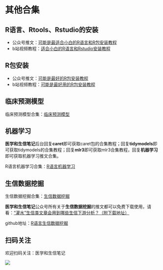 # 其他合集 

## R语言、Rtools、Rstudio的安装

- 公众号推文：[可能是最适合小白的R语言和R包安装教程](https://mp.weixin.qq.com/s/T_THmO1J94mj88pwHoqi2Q)
- b站视频教程：[适合小白的R语言和Rstudio安装教程](https://www.bilibili.com/video/BV1jY411w7zq/)

## R包安装

- 公众号推文：[可能是最好的R包安装教程](https://mp.weixin.qq.com/s/7kW8wlDyRRTahy8XtCeX1w)
- b站视频教程：[可能是最好用的R包安装教程](https://www.bilibili.com/video/BV11g411o7be/?spm_id_from=333.788&vd_source=2a81c5384000daae61949f58079f1cfd)

## 临床预测模型

临床预测模型合集：[临床预测模型](https://mp.weixin.qq.com/mp/appmsgalbum?__biz=MzUzOTQzNzU0NA==&action=getalbum&album_id=2393825487539191816&scene=21#wechat_redirect)

## 机器学习

**医学和生信笔记**后台回复**caret**即可获取caret包的合集教程；回复**tidymodels**即可获取tidymodels的合集教程；回复**mlr3**即可获取mlr3合集教程，回复**机器学习**即可获取机器学习推文合集。

R语言机器学习合集：[R语言机器学习](https://mp.weixin.qq.com/mp/appmsgalbum?__biz=MzUzOTQzNzU0NA==&action=getalbum&album_id=2267367379124928515&scene=21#wechat_redirect)

## 生信数据挖掘

生信数据挖掘合集：[生信数据挖掘](https://mp.weixin.qq.com/mp/appmsgalbum?__biz=MzUzOTQzNzU0NA==&action=getalbum&album_id=2255945345983627264&scene=173&from_msgid=2247499322&from_itemidx=1&count=3&nolastread=1#wechat_redirect)

**医学和生信笔记**公众号所有关于**生信数据挖掘**的推文都可以免费下载使用，请看：[“灌水”生信类文章会用到哪些生信下游分析？（附下载地址）](https://mp.weixin.qq.com/s/T3rSmj68Y41w2qIDWRr9Xg)

github地址：[R语言生信数据挖掘](https://github.com/ayueme/R_bioinformatics)

## 扫码关注

欢迎扫码关注：医学和生信笔记

![](figs/46346465dfgdfgd.jpg)
